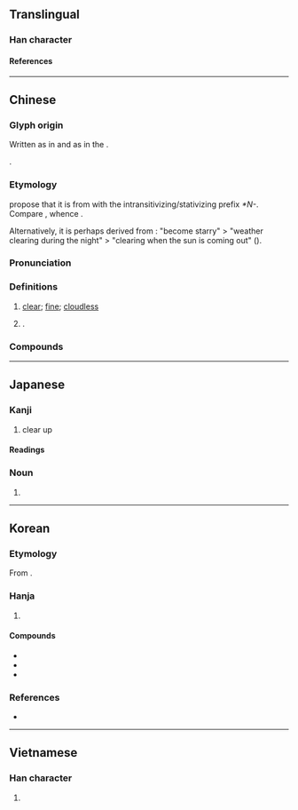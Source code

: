 {{character info}}
{{character info|0xfa12}}
{{character info|0xfa91}}
==Translingual==
{{stroke order|type=animate}}
{{stroke order|type=janimate}}

===Han character===
{{Han char|rn=72|rad=日|as=08|sn=12|four=65027|canj=AQMB|ids=⿰日青}}

====References====
{{Han ref|kx=0496.390|dkj=13994|dj=0863.100|hdz=21515.070|uh=6674|ud=26228|bh=B4B8|bd=46264}}
{{Han ref|uh=FA12}}
{{Han ref|uh=FA91}}

----

==Chinese==
{{zh-forms|ss=𰕺|alt=夝,星,暒,精}}

===Glyph origin===
{{Han etym}}
Written as {{zh-l|*夝}} in ''{{w|Shuowen}}'' and as {{zh-l|*星}} in the ''{{w|Classic of Poetry}}''.

{{Han compound|日|青|c1=s|c2=p|t1=sun|ls=psc}}.

===Etymology===
{{zh-ref|Baxter and Sagart (2014)}} propose that it is from {{och-l|清|clear|tr=*tsʰeŋ}} with the intransitivizing/stativizing prefix ''*N-''. Compare {{cog|hmx-pro|*ntshji̯əŋ||clear}}, whence {{cog|mww|ntshiab}}.

Alternatively, it is perhaps derived from {{och-l|星|star}}: "become starry" > "weather clearing during the night" > "clearing when the sun is coming out" ({{zh-ref|Schuessler, 2007}}).

===Pronunciation===
{{zh-pron
|m=qíng
|m-s=qin2
|c=cing4,ceng4
|c_note=cing4 - literary; ceng4 - vernacular (uncommon)
|c-t=tiang3
|g=qiang2/qin2
|g_note=qiang2 - vernacular; qin2 - literary
|h=pfs=chhiàng;gd=qiang2/qin2
|h_note=Meixian: qiang2 - vernacular; qin2 - literary
|j=qing1
|mb=câng
|md=sàng/cìng
|md_note=sàng - vernacular; cìng - literary
|mn=ml:chêng/xm,qz,tp:chîⁿ/zz,kh:chêⁿ
|mn_note=chîⁿ/chêⁿ - vernacular; chêng - literary
|mn-t=zên5
|w=3xxin
|x=zin2
|ma=y
|mc=y
|oc=y
|cat=a,pn
}}
{{attn|nan|chīⁿ?}}

===Definitions===
{{zh-hanzi}}

# {{lb|zh|of weather}} [[clear]]; [[fine]]; [[cloudless]]
#: {{zh-x|晴天|sunny day; clear weather; fine weather}}
#: {{zh-x|放晴|(of the sky) to clear up}}
# {{surname|zh|nodot=1}}.

===Compounds===
{{zh-der|晴靄|晴好|晴和|晴空|晴朗|晴麗|晴美|晴明|晴爽|晴天|晴天霹靂|晴雨表|晴雨傘|天晴|嫩晴|晴雯|祈晴|掃晴娘|晴光|晴空亂流|晴雲秋月|祈晴禱雨|晴空萬里|晴時多雲|晴雨計|新晴|晴初|放晴|風日晴和|陰晴不定|風定天晴|雨過天晴|響晴|弄晴|快晴|愆晴|掃晴婦|晌晴|晚晴|晴乾|晴哢|晴嵐|晴川|晴川閣|晴快|晴日|晴旭|晴昊|晴晝|晴暈|晴暖|晴暢|晴暾|晴曛|晴曦|晴朝|晴沙|晴河|晴波|晴煖|晴照|晴熏|晴熱|晴燠|晴眉|晴碧|晴窗|晴絲|晴翠|晴虛|晴虹|晴襟|晴雪|晴霞|晴霽|晴颸|暴晴|淡晴|烘晴|空晴|融晴|詐晴|赤晴|連晴|開晴|陰晴|雪晴|霜晴}}

{{zh-cat|Beginning|Weather}}

----

==Japanese==
{{ja-kanji forms|&#64018;|c=y}}

===Kanji===
{{ja-kanji|grade=2|rs=日08|kyu=&#64018;}}

# clear up

====Readings====
{{ja-readings
|goon=しょう
|kanon=せい
|kun=は-れる, はれ-, は-らす
|nanori=はる
}}

===Noun===
{{ja-noun|はれ}}

# {{alternative form of|ja|晴れ}}

----

==Korean==

===Etymology===
From {{der|ko|ltc|-}} {{ltc-l|晴}}. {{hanja-hunmong|쳐ᇰ|chyeng|雜語#하02A}}

===Hanja===
{{ko-hanja-search}}
{{ko-hanja|개다|갤|청}}

# {{hanja form of|청|[[clear]] [[up]]}}

====Compounds====
{{der-top3|Compounds}}
* {{ko-l|청랑|晴朗}}
* {{ko-l|쾌청|快晴}}
* {{ko-l|청천|晴天}}
{{der-bottom}}

===References===
* {{R:hanjadoc|4650}}

----

==Vietnamese==

===Han character===
{{vi-readings|reading=tạnh, tành, tình, thanh, thinh|rs=日08}}

# {{rfdef|vi|sort=日08}}